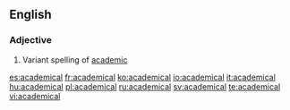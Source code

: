 ==English==
===Adjective===
{{infl|en|adjective}}
# Variant spelling of [[academic]]

[[es:academical]]
[[fr:academical]]
[[ko:academical]]
[[io:academical]]
[[it:academical]]
[[hu:academical]]
[[pl:academical]]
[[ru:academical]]
[[sv:academical]]
[[te:academical]]
[[vi:academical]]